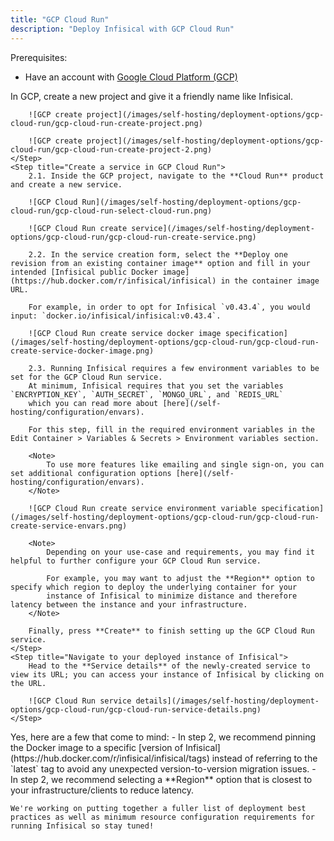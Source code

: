 ```yaml
---
title: "GCP Cloud Run"
description: "Deploy Infisical with GCP Cloud Run"
---
```


Prerequisites:
- Have an account with [Google Cloud Platform (GCP)](https://cloud.google.com/)

<Steps>
    <Step title="Create a project in GCP">
        In GCP, create a new project and give it a friendly name like Infisical.

        ![GCP create project](/images/self-hosting/deployment-options/gcp-cloud-run/gcp-cloud-run-create-project.png)

        ![GCP create project](/images/self-hosting/deployment-options/gcp-cloud-run/gcp-cloud-run-create-project-2.png)
    </Step>
    <Step title="Create a service in GCP Cloud Run">
        2.1. Inside the GCP project, navigate to the **Cloud Run** product and create a new service.
        
        ![GCP Cloud Run](/images/self-hosting/deployment-options/gcp-cloud-run/gcp-cloud-run-select-cloud-run.png)

        ![GCP Cloud Run create service](/images/self-hosting/deployment-options/gcp-cloud-run/gcp-cloud-run-create-service.png)
        
        2.2. In the service creation form, select the **Deploy one revision from an existing container image** option and fill in your intended [Infisical public Docker image](https://hub.docker.com/r/infisical/infisical) in the container image URL.

        For example, in order to opt for Infisical `v0.43.4`, you would input: `docker.io/infisical/infisical:v0.43.4`.
        
        ![GCP Cloud Run create service docker image specification](/images/self-hosting/deployment-options/gcp-cloud-run/gcp-cloud-run-create-service-docker-image.png)

        2.3. Running Infisical requires a few environment variables to be set for the GCP Cloud Run service.
        At minimum, Infisical requires that you set the variables `ENCRYPTION_KEY`, `AUTH_SECRET`, `MONGO_URL`, and `REDIS_URL`
        which you can read more about [here](/self-hosting/configuration/envars).
        
        For this step, fill in the required environment variables in the Edit Container > Variables & Secrets > Environment variables section.
        
        <Note>
            To use more features like emailing and single sign-on, you can set additional configuration options [here](/self-hosting/configuration/envars).
        </Note>

        ![GCP Cloud Run create service environment variable specification](/images/self-hosting/deployment-options/gcp-cloud-run/gcp-cloud-run-create-service-envars.png)

        <Note>
            Depending on your use-case and requirements, you may find it helpful to further configure your GCP Cloud Run service.

            For example, you may want to adjust the **Region** option to specify which region to deploy the underlying container for your
            instance of Infisical to minimize distance and therefore latency between the instance and your infrastructure.
        </Note>

        Finally, press **Create** to finish setting up the GCP Cloud Run service.
    </Step>
    <Step title="Navigate to your deployed instance of Infisical">
        Head to the **Service details** of the newly-created service to view its URL; you can access your instance of Infisical by clicking on the URL.
        
        ![GCP Cloud Run service details](/images/self-hosting/deployment-options/gcp-cloud-run/gcp-cloud-run-service-details.png)
    </Step>
</Steps>

<AccordionGroup>
  <Accordion title="Do you have any recommendations for deploying Infisical with GCP Cloud Run?">
    Yes, here are a few that come to mind:
    - In step 2, we recommend pinning the Docker image to a specific [version of Infisical](https://hub.docker.com/r/infisical/infisical/tags)
    instead of referring to the `latest` tag to avoid any unexpected version-to-version migration issues.
    - In step 2, we recommend selecting a **Region** option that is closest to your infrastructure/clients to reduce latency.
  
    We're working on putting together a fuller list of deployment best practices as well as minimum resource configuration requirements for running Infisical so stay tuned!
  </Accordion>
</AccordionGroup>

